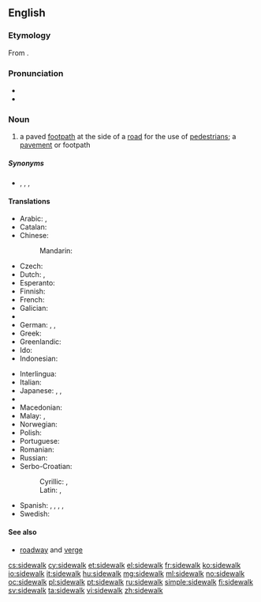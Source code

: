 ==English==
{{wikipedia}}

===Etymology===
From {{compound|side|walk|lang=en}}.

===Pronunciation===
* {{IPA|/saɪdwɔːk/|lang=en}}
* {{audio|en-us-sidewalk.ogg|Audio (US)}}

===Noun===
{{en-noun}}

# {{US}} a paved [[footpath]] at the side of a [[road]] for the use of [[pedestrian]]s; a [[pavement]] {{qualifier|UK}} or footpath {{qualifier|Australia}}

=====Synonyms=====
* {{sense|paved footpath}} {{onym|en|footpath}}, {{onym|en|footway}}, {{onym|en|platform}}, {{onym|en|pavement}}

====Translations====
{{trans-top|paved footpath}}
* Arabic: {{t-|ar|رصيف|m|tr=raSiif}}, {{t-|ar|طوار|m|tr=Tawaar, Tuwaar}}
* Catalan: {{t-|ca|vorera|f}}
* Chinese:
*: Mandarin: {{t-|cmn|人行道|tr=rénxíngdào|sc=Hani}}
* Czech: {{t+|cs|chodník|m}}
* Dutch: {{t+|nl|stoep|f|m}}, {{t+|nl|trottoir|n}}
* Esperanto: {{t-|eo|trotuaro|xs=Esperanto}}
* Finnish: {{t+|fi|jalkakäytävä}}
* French: {{t+|fr|trottoir|m}}
* Galician: {{t-|gl|calzada|f}}
* {{trreq|Georgian}}
* German: {{t+|de|Bürgersteig|m}}, {{t+|de|Gehweg|m}}, {{t+|de|Gehsteig|m}}
* Greek: {{t+|el|πεζοδρόμιο|n|tr=pezodrómio|sc=Grek}}
* Greenlandic: {{t-|kl|aqqutissiaq}}
* Ido: {{t+|io|trotuaro|xs=Ido}}
* Indonesian: {{t+|id|trotoar}}
{{trans-mid}}
* Interlingua: {{t-|ia|trottoir}}
* Italian: {{t+|it|marciapiede|m}}
* Japanese: {{t+|ja|歩道|tr=ほどう, hodō}},  {{t+|ja|舗道|tr=ほどう, hodō}}, {{t-|ja|舗装|tr=ほそう, hosō}}
* {{trreq|Korean}}
* Macedonian: {{t-|mk|тротоар|m|tr=trotoár}}
* Malay: {{t|ms|laluan jalan kaki}}, {{t|ms|trotoar}}
* Norwegian: {{t-|no|fortau|n}}
* Polish: {{t+|pl|chodnik|m}}
* Portuguese: {{t+|pt|calçada|f}}
* Romanian: {{t+|ro|trotuar|n}}
* Russian: {{t+|ru|тротуар|m|tr=trotuár}}
* Serbo-Croatian:
*: Cyrillic: {{t-|sh|тротоар|m}}, {{t-|sh|плочник|m}}
*: Latin: {{t-|sh|trotoar|m}}, {{t-|sh|pločnik|m}}
* Spanish: {{t+|es|acera|f}}, {{t+|es|andén|m}} {{qualifier|Colombia}}, {{t+|es|banqueta|f}} {{qualifier|Guatemala|Mexico}}, {{t+|es|escarpa|f}} {{qualifier|Southeastern Mexico}}, {{t+|es|vereda|f}} {{qualifier|Argentina|Chile|Paraguay|Uruguay}}
* Swedish: {{t+|sv|trottoar}}
{{trans-bottom}}

====See also====
* [[roadway]] and [[verge]]

[[cs:sidewalk]]
[[cy:sidewalk]]
[[et:sidewalk]]
[[el:sidewalk]]
[[fr:sidewalk]]
[[ko:sidewalk]]
[[io:sidewalk]]
[[it:sidewalk]]
[[hu:sidewalk]]
[[mg:sidewalk]]
[[ml:sidewalk]]
[[no:sidewalk]]
[[oc:sidewalk]]
[[pl:sidewalk]]
[[pt:sidewalk]]
[[ru:sidewalk]]
[[simple:sidewalk]]
[[fi:sidewalk]]
[[sv:sidewalk]]
[[ta:sidewalk]]
[[vi:sidewalk]]
[[zh:sidewalk]]